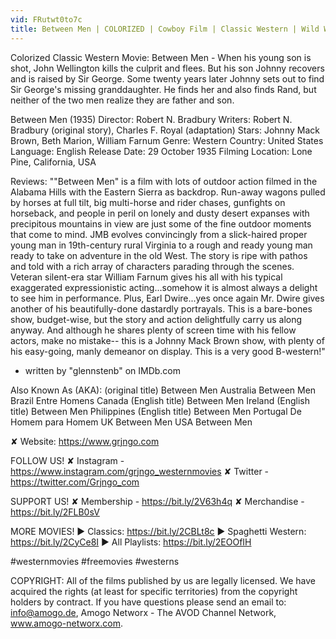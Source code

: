 ```yaml
---
vid: FRutwt0to7c
title: Between Men | COLORIZED | Cowboy Film | Classic Western | Wild West
---
```


Colorized Classic Western Movie: Between Men - When his young son is shot, John Wellington kills the culprit and flees. But his son Johnny recovers and is raised by Sir George. Some twenty years later Johnny sets out to find Sir George's missing granddaughter. He finds her and also finds Rand, but neither of the two men realize they are father and son.

Between Men (1935)
Director: Robert N. Bradbury
Writers: Robert N. Bradbury (original story), Charles F. Royal (adaptation)
Stars: Johnny Mack Brown, Beth Marion, William Farnum
Genre: Western
Country: United States
Language: English
Release Date: 29 October 1935
Filming Location: Lone Pine, California, USA

Reviews:
""Between Men" is a film with lots of outdoor action filmed in the Alabama Hills with the Eastern Sierra as backdrop. Run-away wagons pulled by horses at full tilt, big multi-horse and rider chases, gunfights on horseback, and people in peril on lonely and dusty desert expanses with precipitous mountains in view are just some of the fine outdoor moments that come to mind. JMB evolves convincingly from a slick-haired proper young man in 19th-century rural Virginia to a rough and ready young man ready to take on adventure in the old West. 
The story is ripe with pathos and told with a rich array of characters parading through the scenes. Veteran silent-era star William Farnum gives his all with his typical exaggerated expressionistic acting...somehow it is almost always a delight to see him in performance. Plus, Earl Dwire...yes once again Mr. Dwire gives another of his beautifully-done dastardly portrayals. 
This is a bare-bones show, budget-wise, but the story and action delightfully carry us along anyway. And although he shares plenty of screen time with his fellow actors, make no mistake-- this is a Johnny Mack Brown show, with plenty of his easy-going, manly demeanor on display. This is a very good B-western!"
- written by "glennstenb" on IMDb.com

Also Known As (AKA):
(original title) Between Men
Australia Between Men
Brazil Entre Homens
Canada (English title) Between Men
Ireland (English title) Between Men
Philippines (English title) Between Men
Portugal De Homem para Homem
UK Between Men
USA Between Men

✘ Website: https://www.grjngo.com

FOLLOW US!
✘ Instagram - https://www.instagram.com/grjngo_westernmovies
✘ Twitter - https://twitter.com/Grjngo_com

SUPPORT US!
✘ Membership - https://bit.ly/2V63h4q
✘ Merchandise - https://bit.ly/2FLB0sV

MORE MOVIES! 
► Classics: https://bit.ly/2CBLt8c 
► Spaghetti Western: https://bit.ly/2CyCe8I 
► All Playlists: https://bit.ly/2EOOfIH 

#westernmovies #freemovies #westerns

COPYRIGHT: All of the films published by us are legally licensed. We have acquired the rights (at least for specific territories) from the copyright holders by contract. If you have questions please send an email to: info@amogo.de, Amogo Networx - The AVOD Channel Network, www.amogo-networx.com.